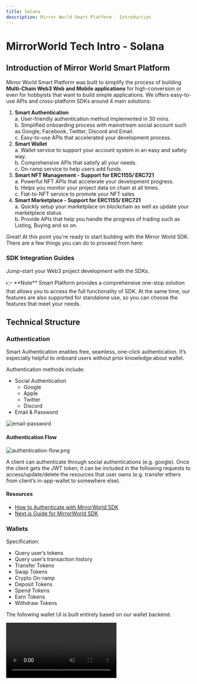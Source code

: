 ```yaml
---
title: Solana
description: Mirror World Smart Platform - Introduction
---
```


# MirrorWorld Tech Intro - Solana

## Introduction of Mirror World Smart Platform

Mirror World Smart Platform was built to simplify the process of building **Multi-Chain Web3 Web and Mobile applications** for high-conversion or even for hobbyists that want to build simple applications. We offers easy-to-use APIs and cross-platform SDKs around 4 main solutions:

1. **Smart Authentication**  
    a. User-friendly authentication method implemented in 30 mins.  
    b. Simplified onboarding process with mainstream social account such as Google, Facebook, Twitter, Discord and Email.  
    c. Easy-to-use APIs that accelerated your development process.  
2. **Smart Wallet**  
    a. Wallet service to support your account system in an easy and safety way.  
    b. Comprehensive APIs that satisfy all your needs.  
    c. On-ramp service to help users add funds.  
3. **Smart NFT Management - Support for ERC1155/ ERC721**  
    a. Powerful NFT APIs that accelerate your development progress.  
    b. Helps you monitor your project data on chain at all times.  
    c. Fiat-to-NFT service to promote your NFT sales  
4. **Smart Marketplace - Support for ERC1155/ ERC721**  
    a. Quickly setup your marketplace on blockchain as well as update your marketplace status.  
    b. Provide APIs that help you handle the progress of trading such as Listing, Buying and so on.  

<CodeSnippet id="introduction/first-call.mdx" />

Great! At this point you're ready to start building with the Mirror World SDK. There are a few things you can do to proceed from here:

### SDK Integration Guides
Jump-start your Web3 project development with the SDKs.
<IntegrationCardsMinimal />

<aside>
👉 **Note**
Smart Platform provides a comprehensive one-stop solution that allows you to access the full functionality of SDK. At the same time, our features are also supported for standalone use, so you can choose the features that meet your needs.

</aside>

## Technical Structure

### Authentication

Smart Authentication enables free, seamless, one-click authentication. It’s especially helpful to onboard users without prior knowledge about wallet.

Authentication methods include:

- Social Authentication
    - Google
    - Apple
    - Twitter
    - Discord
- Email & Password

![email-password](/docs/images/techintro/email-password.png)

#### Authentication Flow

![authentication-flow.png](/docs/images/techintro/authentication-flow.png)

A client can authenticate through social authentications (e.g. google). Once the client gets the JWT token, it can be included in the following requests to access/update/delete the resources that user owns (e.g. transfer ethers from client’s in-app-wallet to somewhere else).

#### Resources

- [How to Authenticate with MirrorWorld SDK](https://mirrorworld.fun/docs/guides/authentication-with-mirror-world-sdk)
- [Next.js Guide for MirrorWorld SDK](https://mirrorworld.fun/docs/guides/next-js-guide-mirrorworld-sdk)

### Wallets

Specification:

- Query user’s tokens
- Query user’s transaction history
- Transfer Tokens
- Swap Tokens
- Crypto On-ramp
- Deposit Tokens
- Spend Tokens
- Earn Tokens
- Withdraw Tokens

The following wallet UI is built entirely based on our wallet backend.

<video src="/docs/images/techintro/wallet-demo2-1.mp4" autoPlay={true} muted={true} preload="auto" loop={true} />

#### Key Generation

Once a new user is authenticated through our SDK, we automatically create a wallet for that user. The private key is encrypted and securely stored in our cloud infrastructure.

![key-generation](/docs/images/techintro/key-generation.png)

#### How to Keep Your Key Secure

- The user's private key never leaves our cloud infrastructure.

The key generation, encryption, decryption, and storage are all happening in the cloud. The overall process is never exposed to the external.

- The user's key is encrypted by the third-part KMS(Key Management System).

We don't store the plain-text private key. Instead, only the encrypted key is stored in our backend. The encryption is done by a trustable third-party KMS provider with strict access control policies to protect the data encryption data. Moreover, the encryption key never leaves the KMS.

#### Resources

- [Details on Wallet’s read operation, write operation and userApproval.](https://www.notion.so/Wallet-Read-Write-Approval-860c03dd92e34d3d9c70e3538d5469a2)
- [Solana Wallet Javascript API reference](https://mirrorworld.fun/docs/api-reference/js#solanawallet--api-reference)

### On-Ramp

We provide crypto on-ramp service on Solana. The service provide a way to allow user purchase crypto token using their credit card.

Our on-ramp service is designed to be a stand-alone service. It means that the developer can use it without using our wallet or marketplace product. The only thing the developer needs to do is put the project’s api-key in the request header.

#### Crypto On-ramp

For now, we are using Moonpay as our on-ramp provider. It handles the KYC and payment for us.

### Marketplace

Specification:

- Asset minting
    - Create NFT Collection
    - Mint NFTs into collection
- Marketplace
    - Create Seaport Marketplace instance
    - List NFTs
    - Buy NFTs
    - Cancel listing
    - Update Listing
- Query NFTs
    - By Owner
    - By Creators
    - By Update Authorities
- Query NFT Transaction History

#### Create your Marketplace Instance

Behind the scenes, Mirror World uses the widely supported Metaplex to orchestrate asset minting.

Metaplex provides a tool for safely and efficiently asset minting. Thanks to Solana’s account based design, the developer doesn’t need deploy a new contract to mint NFT. Instead, developer can leverage our contract template, and directly interact with MirrorWorld’s Solana asset minting contract by calling our API/SDK.

![consideration](/docs/images/techintro/consideration.png)

#### Resources

**NFT collection & NFTs**

- [Creating a Solana NFT Collection and mint NFT with the Mirror World Smart SDK](https://mirrorworld.fun/docs/guides/how-to-create-solana-nft-collection)

**Marketplace**

- [Creating an NFT Marketplace on Solana with the Mirror World Smart SDK](https://mirrorworld.fun/docs/guides/how-to-create-nft-marketplace)
- [Deploying Your NFT Marketplace Storefront](https://mirrorworld.fun/docs/guides/how-to-deploy-your-nft-marketplace-storefront)

## Developer Onboarding

### Developer Guide

<aside>
👉 Our team will help you setup your project and testing environment on our dashboard. You can easily found the all keys on dashboard to manage your project.

</aside>

#### Developer Dashboard
[Preview Link](https://app.mirrorworld.fun/auth/login)

1. **Interacting with the Mirror World Smart Platform**

    There are two ways to interact with the Mirror World API cluster:

    - **Official Client SDKs** - Beginner-friendly, recommended, cross-platform.
        - [JavaScript](https://mirrorworld.fun/docs/integration/js)
        - [Android](https://mirrorworld.fun/docs/integration/android)
        - [Unity](https://mirrorworld.fun/docs/integration/unity)
        - [iOS](https://mirrorworld.fun/docs/integration/ios)
        - [Rust](https://mirrorworld.fun/docs/integration/rust)
    - **HTTP API** - Advanced, For complex operations.
        - If you're more comfortable with using HTTP API via the `[fetch](https://developer.mozilla.org/en-US/docs/Web/API/fetch)`  API or with an HTTP API client like [Postman](https://www.postman.com/), you can also use the Mirror World Smart Platform's HTTP API Interface. This is most suitable for performing scripting tasks like batch minting NFTs, or if you are consuming the API on the back end.

        **Check HTTP APIs here:** [https://developer.mirrorworld.fun/](https://developer.mirrorworld.fun/)

#### SDK Integration Guide

<aside>
🚧 Mirror World is now supporting Smart Platform **SDK V1.0** and Smart Platform **SDK V2.0**. If you’re new user, we recommend you to use SDK V2.0. If you are using our SDK V1.0, don't worry, we will keep providing support for SDK V1.0.

</aside>

- [JavaScript](https://mirrorworld.fun/docs/integration/js)
Currently upgraded to V2. Check configuration here: [https://mirrorworld.fun/docs/api-reference/android/configuration](https://mirrorworld.fun/docs/api-reference/js/Configuration)
- [Android](https://mirrorworld.fun/docs/integration/android)
Currently upgraded to V2. Check configuration here: [https://mirrorworld.fun/docs/api-reference/android/configuration](https://mirrorworld.fun/docs/api-reference/android/configuration)
- [Unity](https://mirrorworld.fun/docs/integration/unity)
Currently upgraded to V2. Check configuration here: [https://mirrorworld.fun/docs/api-reference/android/configuration](https://mirrorworld.fun/docs/api-reference/unity/configuration)
- [iOS](https://mirrorworld.fun/docs/integration/ios)
Will be upgraded to V2 soon.
- [Rust](https://mirrorworld.fun/docs/integration/rust)
Will be upgraded to V2 soon.

#### Developer Authentication

Developers can authenticate themselves on the Mirror World API by using their developer **Secret Access Key.** This is a sensitive credential that can bypass action approval for assets in the developers' wallet. This is useful for debugging and performing batch requests with your wallet address or interacting with the API on a back end service.You can get the Secret Access Key on the **Account Settings menu** on the developer dashboard.

The usage for the Secret Access Key is similar to that for the user's auth token as shown below. This request queries the developer's user information. The return type can be found in **[Http API Reference.](https://developer.mirrorworld.fun/#3df5eef0-b278-419a-a8ef-c7286c2e6419)**

<aside>
👉 Whereas this is useful for debugging and testing, it is advised not to paste this credential in a location that is compromised.

</aside>

#### Troubleshooting Errors

All errors returned from the Mirror World API cluster are documented here on the [API Error Reference Page](https://mirrorworld.fun/docs/further-reading/api-error-reference).